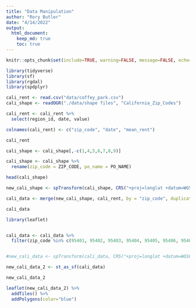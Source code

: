 ```yaml
---
title: "Data Manipulation"
author: "Rory Butler"
date: "4/14/2022"
output: 
  html_document:
    keep_md: true
    toc: true
---
```


```r
knitr::opts_chunk$set(include=TRUE, warning=FALSE, message=FALSE, echo=FALSE)
```
```r
library(tidyverse)
library(sf)
library(rgdal)
library(spdplyr)

cali_rent <- read.csv("data/coffey_park.csv")
cali_shape <- readOGR("./data/shape files", "California_Zip_Codes")

cali_rent <- cali_rent %>%
  select(region_id, date, value)

colnames(cali_rent) <- c("zip_code", "date", "mean_rent")

cali_rent

cali_shape <- cali_shape[,-c(1,4,5,6,7,8,9)]

cali_shape <- cali_shape %>%
  rename(zip_code = ZIP_CODE, po_name = PO_NAME)

head(cali_shape)

new_cali_shape <- spTransform(cali_shape, CRS("+proj=longlat +datum=WGS84 +no_defs"))

cali_data <- merge(new_cali_shape, cali_rent, by = "zip_code", duplicateGeoms = T)

cali_data
```
```r
library(leaflet)


cali_data <- cali_data %>%
  filter(zip_code %in% c(95401, 95402, 95403, 95404, 95405, 95406, 95407, 95409))


#new_cali_data <- spTransform(cali_data, CRS("+proj=longlat +datum=WGS84 +no_defs"))

new_cali_data_2 <- st_as_sf(cali_data)

new_cali_data_2

leaflet(new_cali_data_2) %>%
  addTiles() %>%
  addPolygons(color="blue")
```